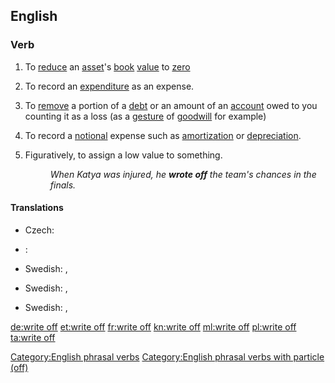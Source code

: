 {{also|writeoff|write-off}}
==English==

===Verb===
{{head|en|verb|head=to [[write]] [[off]]}}

# {{context|accounting}} To [[reduce]] an [[asset]]'s [[book]] [[value]] to [[zero]]
# {{context|accounting}} To record an [[expenditure]] as an expense.
# {{context|accounting}} To [[remove]] a portion of a [[debt]] or an amount of an [[account]] owed to you counting it as a loss (as a [[gesture]] of [[goodwill]] for example)
# {{context|accounting}} To record a [[notional]] expense such as [[amortization]] or [[depreciation]].
# Figuratively, to assign a low value to something.
#: ''When Katya was injured, he '''wrote off''' the team's chances in the finals.''

====Translations====
{{trans-top|to reduce an asset's book value to zero}}
* Czech: {{t-|cs|odepsat}}
* {{ttbc|es}}: {{t+|es|amortizar}}
{{trans-mid}}
* Swedish: {{t+|sv|avskriva}}, {{t+|sv|skriva av}}
{{trans-bottom}}

{{trans-top|to record an expenditure as an expense}}
* Swedish: {{t+|sv|avskriva}}, {{t+|sv|skriva av}}
{{trans-mid}}
{{trans-bottom}}

{{trans-top|to record a notional expense}}
* Swedish: {{t+|sv|avskriva}}, {{t+|sv|skriva av}}
{{trans-mid}}
{{trans-bottom}}

{{trans-top|to assign a low value to something}}
{{trans-mid}}
{{trans-bottom}}

[[Category:English phrasal verbs]]
[[Category:English phrasal verbs with particle (off)]]

[[de:write off]]
[[et:write off]]
[[fr:write off]]
[[kn:write off]]
[[ml:write off]]
[[pl:write off]]
[[ta:write off]]